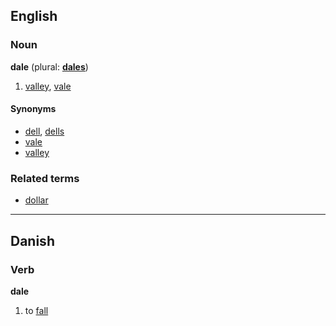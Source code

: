 ==English==
===Noun===
'''dale''' (plural: '''[[dales]]''')

# [[valley]], [[vale]]

====Synonyms====
*[[dell]], [[dells]]
*[[vale]]
*[[valley]]

===Related terms===
*[[dollar]]

----

==Danish==
===Verb===
'''dale'''

# to [[fall]]
